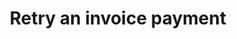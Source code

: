 ---
openapi: "POST /invoices/{lago_id}/retry_payment"
authMethod: "bearer"
title: "Retry an invoice payment"
---